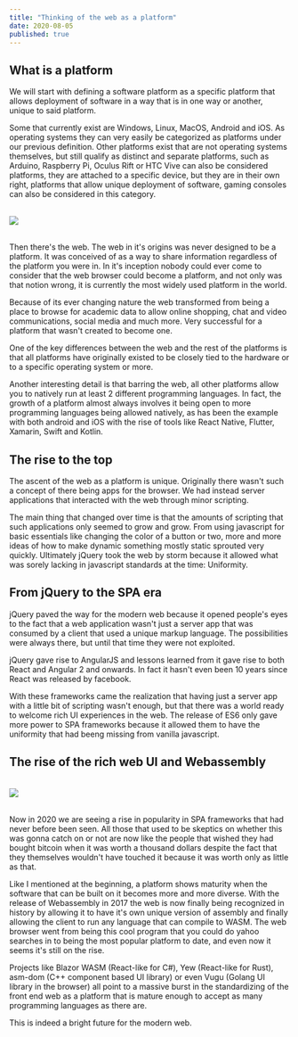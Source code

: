 ```yaml
---
title: "Thinking of the web as a platform"
date: 2020-08-05
published: true
---
```



## What is a platform


We will start with defining a software platform as a specific platform that allows deployment of software in a way that is in one way or another, unique to said platform.

Some that currently exist are Windows, Linux, MacOS, Android and iOS. As operating systems they can very easily be categorized as platforms under our previous definition. Other platforms exist that are not operating systems themselves, but still qualify as distinct and separate platforms, such as Arduino, Raspberry Pi, Oculus Rift or HTC Vive can also be considered platforms, they are attached to a specific device, but they are in their own right, platforms that allow unique deployment of software, gaming consoles can also be considered in this category.

<br />
<img src={platform} className="" />
<br />
<br />

Then there's the web. The web in it's origins was never designed to be a platform. It was conceived of as a way to share information regardless of the platform you were in. In it's inception nobody could ever come to consider that the web browser could become a platform, and not only was that notion wrong, it is currently the most widely used platform in the world.

Because of its ever changing nature the web transformed from being a place to browse for academic data to allow online shopping, chat and video communications, social media and much more. Very successful for a platform that wasn't created to become one.

One of the key differences between the web and the rest of the platforms is that all platforms have originally existed to be closely tied to the hardware or to a specific operating system or more.

Another interesting detail is that barring the web, all other platforms allow you to natively run at least 2 different programming languages. In fact, the growth of a platform almost always involves it being open to more programming languages being allowed natively, as has been the example with both android and iOS with the rise of tools like React Native, Flutter, Xamarin, Swift and Kotlin.

## The rise to the top

The ascent of the web as a platform is unique. Originally there wasn't such a concept of there being apps for the browser. We had instead server applications that interacted with the web through minor scripting.

The main thing that changed over time is that the amounts of scripting that such applications only seemed to grow and grow. From using javascript for basic essentials like changing the color of a button or two, more and more ideas of how to make dynamic something mostly static sprouted very quickly. Ultimately jQuery took the web by storm because it allowed what was sorely lacking in javascript standards at the time: Uniformity.

## From jQuery to the SPA era

jQuery paved the way for the modern web because it opened people's eyes to the fact that a web application wasn't just a server app that was consumed by a client that used a unique markup language. The possibilities were always there, but until that time they were not exploited.

jQuery gave rise to AngularJS and lessons learned from it gave rise to both React and Angular 2 and onwards. In fact it hasn't even been 10 years since React was released by facebook.

With these frameworks came the realization that having just a server app with a little bit of scripting wasn't enough, but that there was a world ready to welcome rich UI experiences in the web. The release of ES6 only gave more power to SPA frameworks because it allowed them to have the uniformity that had beeng missing from vanilla javascript.

## The rise of the rich web UI and Webassembly

<br />
<img src={wasm} className="" />
<br />
<br />

Now in 2020 we are seeing a rise in popularity in SPA frameworks that had never before been seen. All those that used to be skeptics on whether this was gonna catch on or not are now like the people that wished they had bought bitcoin when it was worth a thousand dollars despite the fact that they themselves wouldn't have touched it because it was worth only as little as that.

Like I mentioned at the beginning, a platform shows maturity when the software that can be built on it becomes more and more diverse. With the release of Webassembly in 2017 the web is now finally being recognized in history by allowing it to have it's own unique version of assembly and finally allowing the client to run any language that can compile to WASM. The web browser went from being this cool program that you could do yahoo searches in to being the most popular platform to date, and even now it seems it's still on the rise.

Projects like Blazor WASM (React-like for C#), Yew (React-like for Rust), asm-dom (C++ component based UI library) or even Vugu (Golang UI library in the browser) all point to a massive burst in the standardizing of the front end web as a platform that is mature enough to accept as many programming languages as there are.

This is indeed a bright future for the modern web.